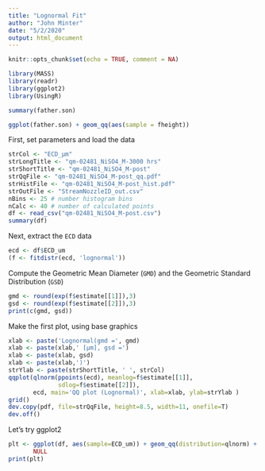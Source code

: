 ```yaml
---
title: "Lognormal Fit"
author: "John Minter"
date: "5/2/2020"
output: html_document
---
```


```r
knitr::opts_chunk$set(echo = TRUE, comment = NA)
```

```r
library(MASS)
library(readr)
library(ggplot2)
library(UsingR)
```

```r
summary(father.son)

```
```r
ggplot(father.son) + geom_qq(aes(sample = fheight))
```








First, set parameters and load the data

```r
strCol <- "ECD_µm"
strLongTitle <- "qm-02481_NiSO4_M-3000 hrs"
strShortTitle <- "qm-02481_NiSO4_M-post"
strQqFile <- "qm-02481_NiSO4_M-post_qq.pdf"
strHistFile <- "qm-02481_NiSO4_M-post_hist.pdf"
strOutFile <- "StreamNozzleID_out.csv"
nBins <- 25 # number histogram bins
nCalc <- 40 # number of calculated points
df <- read_csv("qm-02481_NiSO4_M-post.csv")
summary(df)
```

Next, extract the `ECD` data

```r
ecd <- df$ECD_um
(f <- fitdistr(ecd, 'lognormal'))
```

Compute the Geometric Mean Diameter (`GMD`) and the
Geometric Standard Distribution (`GSD`)

```r
gmd <- round(exp(f$estimate[[1]]),3)
gsd <- round(exp(f$estimate[[2]]),3)
print(c(gmd, gsd))
```

Make the first plot, using base graphics

```r
xlab <- paste('Lognormal(gmd =', gmd)
xlab <- paste(xlab,' [µm], gsd =')
xlab <- paste(xlab, gsd)
xlab <- paste(xlab,')')
strYlab <- paste(strShortTitle, ' ', strCol)
qqplot(qlnorm(ppoints(ecd), meanlog=f$estimate[[1]],
              sdlog=f$estimate[[2]]),
       ecd, main='QQ plot (Lognormal)', xlab=xlab, ylab=strYlab )
grid()
dev.copy(pdf, file=strQqFile, height=8.5, width=11, onefile=T)
dev.off()
```

Let's try ggplot2

```r
plt <- ggplot(df, aes(sample=ECD_um)) + geom_qq(distribution=qlnorm) +
       NULL
print(plt)
```

